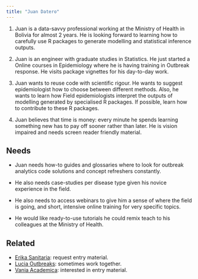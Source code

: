 ```yaml
---
title: "Juan Datero"
---
```


1.  Juan is a data-savvy professional working at the Ministry of Health in Bolivia for almost 2 years. He is looking forward to learning how to carefully use R packages to generate modelling and statistical inference outputs.

2.  Juan is an engineer with graduate studies in Statistics. He just started a Online courses in Epidemiology where he is having training in Outbreak response. He visits package vignettes for his day-to-day work.

3.  Juan wants to reuse code with scientific rigour. He wants to suggest epidemiologist how to choose between different methods. Also, he wants to learn how Field epidemiologists interpret the outputs of modelling generated by specialised R packages. If possible, learn how to contribute to these R packages.

4.  Juan believes that time is money: every minute he spends learning something new has to pay off sooner rather than later. He is vision impaired and needs screen reader friendly material.

## Needs

- Juan needs how-to guides and glossaries where to look for outbreak analytics code solutions and concept refreshers constantly. 

- He also needs case-studies per disease type given his novice experience in the field. 

- He also needs to access webinars to give him a sense of where the field is going, and short, intensive online training for very specific topics.

- He would like ready-to-use tutorials he could remix teach to his colleagues at the Ministry of Health.

## Related

-   [Erika Sanitaria](erika-sanitaria.qmd): request entry material.
-   [Lucia Outbreaks](lucia-outbreaks.qmd): sometimes work together.
-   [Vania Academica](vania-academica.qmd): interested in entry material.